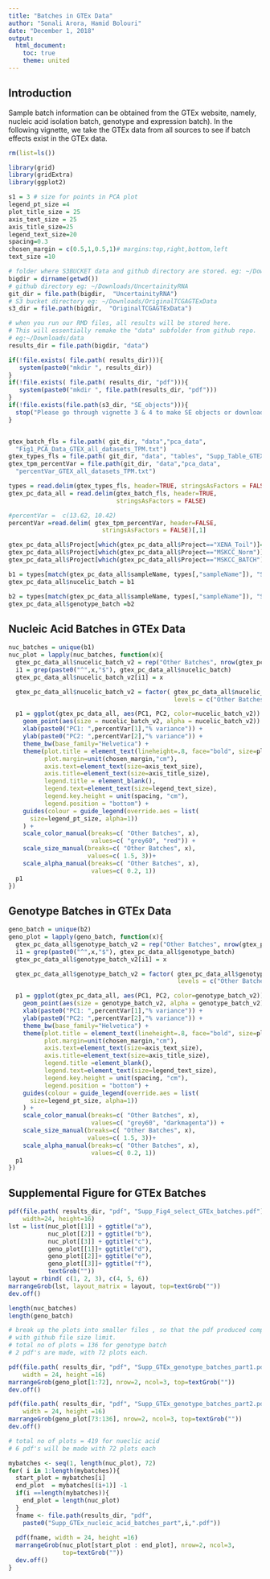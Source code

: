 ---
title: "Batches in GTEx Data"
author: "Sonali Arora, Hamid Bolouri"
date: "December 1, 2018"
output: 
  html_document:
    toc: true
    theme: united
---

## Introduction 

Sample batch information can be obtained from the GTEx website, namely,  nucleic 
acid isolation batch, genotype and expression batch). In the following vignette, 
we take the GTEx data from all sources to see if batch effects exist in the GTEx
data. 


```{r gtex-batch}

rm(list=ls())

library(grid)
library(gridExtra)
library(ggplot2)

s1 = 3 # size for points in PCA plot
legend_pt_size =4
plot_title_size = 25
axis_text_size = 25
axis_title_size=25
legend_text_size=20
spacing=0.3
chosen_margin = c(0.5,1,0.5,1)# margins:top,right,bottom,left
text_size =10

# folder where S3BUCKET data and github directory are stored. eg: ~/Downloads
bigdir = dirname(getwd())
# github directory eg: ~/Downloads/UncertainityRNA
git_dir = file.path(bigdir,  "UncertainityRNA")
# S3 bucket directory eg: ~/Downloads/OriginalTCGAGTExData
s3_dir = file.path(bigdir,  "OriginalTCGAGTExData")

# when you run our RMD files, all results will be stored here. 
# This will essentially remake the "data" subfolder from github repo.
# eg:~/Downloads/data
results_dir = file.path(bigdir, "data")

if(!file.exists( file.path( results_dir))){
   system(paste0("mkdir ", results_dir))
}
if(!file.exists( file.path( results_dir, "pdf"))){
   system(paste0("mkdir ", file.path(results_dir, "pdf")))
}
if(!file.exists(file.path(s3_dir, "SE_objects"))){
  stop("Please go through vignette 3 & 4 to make SE objects or download from S3 bucket")
}


gtex_batch_fls = file.path( git_dir, "data","pca_data", 
  "Fig1_PCA_Data_GTEX_all_datasets_TPM.txt")
gtex_types_fls = file.path( git_dir, "data", "tables", "Supp_Table_GTEX_Types.txt")
gtex_tpm_percentVar = file.path(git_dir, "data","pca_data", 
  "percentVar_GTEX_all_datasets_TPM.txt")

types = read.delim(gtex_types_fls, header=TRUE, stringsAsFactors = FALSE)
gtex_pc_data_all = read.delim(gtex_batch_fls, header=TRUE, 
                              stringsAsFactors = FALSE)

#percentVar =  c(13.62, 10.42)
percentVar =read.delim( gtex_tpm_percentVar, header=FALSE, 
                          stringsAsFactors = FALSE)[,1]

gtex_pc_data_all$Project[which(gtex_pc_data_all$Project=="XENA_Toil")]="XENA/Toil"
gtex_pc_data_all$Project[which(gtex_pc_data_all$Project=="MSKCC_Norm")]="MSKCC-Normalized"
gtex_pc_data_all$Project[which(gtex_pc_data_all$Project=="MSKCC_BATCH")]="MSKCC-Batch"

b1 = types[match(gtex_pc_data_all$sampleName, types[,"sampleName"]), "SMNABTCH"]
gtex_pc_data_all$nucelic_batch = b1

b2 = types[match(gtex_pc_data_all$sampleName, types[,"sampleName"]), "SMGEBTCH"]
gtex_pc_data_all$genotype_batch =b2

```

## Nucleic Acid Batches in GTEx Data

```{r}
nuc_batches = unique(b1)
nuc_plot = lapply(nuc_batches, function(x){
  gtex_pc_data_all$nucelic_batch_v2 = rep("Other Batches", nrow(gtex_pc_data_all))
  i1 = grep(paste0("^",x,"$"), gtex_pc_data_all$nucelic_batch)
  gtex_pc_data_all$nucelic_batch_v2[i1] = x

  gtex_pc_data_all$nucelic_batch_v2 = factor( gtex_pc_data_all$nucelic_batch_v2,
                                              levels = c("Other Batches", x))

  p1 = ggplot(gtex_pc_data_all, aes(PC1, PC2, color=nucelic_batch_v2)) +
    geom_point(aes(size = nucelic_batch_v2, alpha = nucelic_batch_v2)) +
    xlab(paste0("PC1: ",percentVar[1],"% variance")) +
    ylab(paste0("PC2: ",percentVar[2],"% variance")) +
    theme_bw(base_family="Helvetica") +
    theme(plot.title = element_text(lineheight=.8, face="bold", size=plot_title_size),
          plot.margin=unit(chosen_margin,"cm"), 
          axis.text=element_text(size=axis_text_size),
          axis.title=element_text(size=axis_title_size),
          legend.title = element_blank(),
          legend.text=element_text(size=legend_text_size),
          legend.key.height = unit(spacing, "cm"),
          legend.position = "bottom") +
    guides(colour = guide_legend(override.aes = list(
      size=legend_pt_size, alpha=1))
    ) +
    scale_color_manual(breaks=c( "Other Batches", x),
                       values=c( "grey60", "red")) +
    scale_size_manual(breaks=c( "Other Batches", x),
                      values=c( 1.5, 3))+
    scale_alpha_manual(breaks=c( "Other Batches", x),
                       values=c( 0.2, 1))
  p1
})
```

## Genotype Batches in GTEx Data

```{r}
geno_batch = unique(b2)
geno_plot = lapply(geno_batch, function(x){
  gtex_pc_data_all$genotype_batch_v2 = rep("Other Batches", nrow(gtex_pc_data_all))
  i1 = grep(paste0("^",x,"$"), gtex_pc_data_all$genotype_batch)
  gtex_pc_data_all$genotype_batch_v2[i1] = x

  gtex_pc_data_all$genotype_batch_v2 = factor( gtex_pc_data_all$genotype_batch_v2,
                                               levels = c("Other Batches", x))

  p1 = ggplot(gtex_pc_data_all, aes(PC1, PC2, color=genotype_batch_v2)) +
    geom_point(aes(size = genotype_batch_v2, alpha = genotype_batch_v2)) +
    xlab(paste0("PC1: ",percentVar[1],"% variance")) +
    ylab(paste0("PC2: ",percentVar[2],"% variance")) +
    theme_bw(base_family="Helvetica") +
    theme(plot.title = element_text(lineheight=.8, face="bold", size=plot_title_size),
          plot.margin=unit(chosen_margin,"cm"), 
          axis.text=element_text(size=axis_text_size),
          axis.title=element_text(size=axis_title_size),
          legend.title =element_blank(),
          legend.text=element_text(size=legend_text_size),
          legend.key.height = unit(spacing, "cm"),
          legend.position = "bottom") +
    guides(colour = guide_legend(override.aes = list(
      size=legend_pt_size, alpha=1))
    ) +
    scale_color_manual(breaks=c( "Other Batches", x),
                       values=c( "grey60", "darkmagenta")) +
    scale_size_manual(breaks=c( "Other Batches", x),
                      values=c( 1.5, 3))+
    scale_alpha_manual(breaks=c( "Other Batches", x),
                       values=c( 0.2, 1))
  p1
})
```

## Supplemental Figure for GTEx Batches

```{r}
pdf(file.path( results_dir, "pdf", "Supp_Fig4_select_GTEx_batches.pdf"), 
    width=24, height=16)
lst = list(nuc_plot[[1]] + ggtitle("a"), 
           nuc_plot[[2]] + ggtitle("b"), 
           nuc_plot[[3]] + ggtitle("c"), 
           geno_plot[[1]]+ ggtitle("d"), 
           geno_plot[[2]]+ ggtitle("e"), 
           geno_plot[[3]]+ ggtitle("f"),
           textGrob(""))
layout = rbind( c(1, 2, 3), c(4, 5, 6))
marrangeGrob(lst, layout_matrix = layout, top=textGrob(""))
dev.off()

length(nuc_batches)
length(geno_batch)

# break up the plots into smaller files , so that the pdf produced complies
# with github file size limit.
# total no of plots = 136 for genotype batch 
# 2 pdf's are made, with 72 plots each.

pdf(file.path( results_dir, "pdf", "Supp_GTEx_genotype_batches_part1.pdf"), 
    width = 24, height =16)
marrangeGrob(geno_plot[1:72], nrow=2, ncol=3, top=textGrob(""))
dev.off()

pdf(file.path( results_dir, "pdf", "Supp_GTEx_genotype_batches_part2.pdf"), 
    width = 24, height =16)
marrangeGrob(geno_plot[73:136], nrow=2, ncol=3, top=textGrob(""))
dev.off()

# total no of plots = 419 for nueclic acid 
# 6 pdf's will be made with 72 plots each

mybatches <- seq(1, length(nuc_plot), 72)
for( i in 1:length(mybatches)){
  start_plot = mybatches[i]
  end_plot  = mybatches[(i+1)] -1
  if(i ==length(mybatches)){
    end_plot = length(nuc_plot)
  }
  fname <- file.path(results_dir, "pdf", 
    paste0("Supp_GTEx_nucleic_acid_batches_part",i,".pdf"))
  
  pdf(fname, width = 24, height =16)
  marrangeGrob(nuc_plot[start_plot : end_plot], nrow=2, ncol=3, 
               top=textGrob(""))
  dev.off()
}
```
